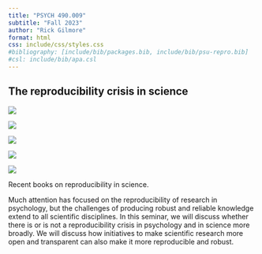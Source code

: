 ```yaml
---
title: "PSYCH 490.009"
subtitle: "Fall 2023"
author: "Rick Gilmore"
format: html
css: include/css/styles.css
#bibliography: [include/bib/packages.bib, include/bib/psu-repro.bib]
#csl: include/bib/apa.csl
---
```


## The reproducibility crisis in science {-}

::: {#fig-repro-books layout-ncol=3 layout-nrow=2}

![](include/img/chambers-seven-deadly-sins.jpg){#fig-chambers-seven}

![](include/img/ritchie-science-fictions.jpg){#fig-ritchie-fiction}

![](include/img/bausell-problem-with-science.jpg){#fig-bausell-problem}

![](include/img/harris-rigor-mortis.jpg){#fig-harris-rigor}

![](include/img/oreskes-why-trust-science.jpg){#fig-oreskes-trust}

Recent books on reproducibility in science.
:::


Much attention has focused on the reproducibility of research in psychology, but the challenges of producing robust and reliable knowledge extend to all scientific disciplines. 
In this seminar, we will discuss whether there is or is not a reproducibility crisis in psychology and in science more broadly. 
We will discuss how initiatives to make scientific research more open and transparent can also make it more reproducible and robust.
